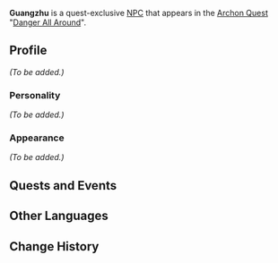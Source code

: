 {{Meta
<!-- Remove this template after adding the missing info -->
|missing_NPC_profile  = yes
}}
{{Character Infobox
|type             = Quest NPC
|image            = NPC Guangzhu.png
|region           = Liyue
}}
'''Guangzhu''' is a quest-exclusive [[NPC]] that appears in the [[Archon Quest]] "[[Danger All Around]]".

==Profile==
<!-- detailed story/lore information goes here -->
''(To be added.)''

===Personality===
''(To be added.)''

===Appearance===
''(To be added.)''

==Quests and Events==
{{Quest Appearances}}

==Other Languages==
{{Other Languages
|default_hidden = 1
|en      = Guangzhu
|zhs     = 广竹
|zhs_rm  = Guǎngzhú
|zht     = 廣竹
|zht_rm  = Guǎngzhú
|ja      = 広竹
|ja_rm   = Kouchiku{{Assumed}}
|ko      = 광죽
|ko_rm   = 
|es      = Guangzhu
|fr      = Guangzhu
|ru      = Гуан Чжу
|th      = Guangzhu
|vi      = Guangzhu
|de      = Guangzhu
|id      = Guangzhu
|pt      = Guangzhu
}}

==Change History==
{{Change History|2.7}}